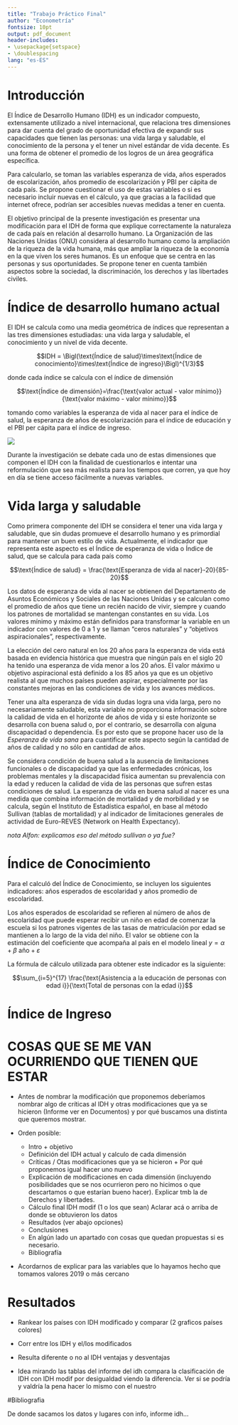 ```yaml
---
title: "Trabajo Práctico Final"
author: "Econometría"
fontsize: 10pt
output: pdf_document
header-includes:
- \usepackage{setspace}
- \doublespacing
lang: "es-ES"
---
```


```{=tex}
\begin{center}
    \vspace*{0.5cm}
    \Huge\textbf{Modificaciones para el índice de desarrollo humano}
    
    \vspace{4cm}
    \includegraphics[width=0.2\textwidth]{logo_fceye.png}
  
    \vspace{0cm}
    \large{Facultad de Ciencias Económicas y Estadística, Universidad Nacional de Rosario}
    
    \vspace{0.5cm}
    \large{Alfonsina Badin, Ailen Salas, Augusto Raynaudo, Camila Matellicani, Julián L'heureux, Sofia Giaquinta}
    
    \vspace{0.5cm}
    \large{Junio 2024}
    
\end{center}
```
\clearpage

# Introducción

El Índice de Desarrollo Humano (IDH) es un indicador compuesto, extensamente utilizado a nivel internacional, que relaciona tres dimensiones para dar cuenta del grado de oportunidad efectiva de expandir sus capacidades que tienen las personas: una vida larga y saludable, el conocimiento de la persona y el tener un nivel estándar de vida decente. Es una forma de obtener el promedio de los logros de un área geográfica específica.

Para calcularlo, se toman las variables esperanza de vida, años esperados de escolarización, años promedio de escolarización y PBI per cápita de cada país. Se propone cuestionar el uso de estas variables o si es necesario incluir nuevas en el cálculo, ya que gracias a la facilidad que internet ofrece, podrían ser accesibles nuevas medidas a tener en cuenta.

El objetivo principal de la presente investigación es presentar una modificación para el IDH de forma que explique correctamente la naturaleza de cada país en relación al desarrollo humano. La Organización de las Naciones Unidas (ONU) considera al desarrollo humano como la ampliación de la riqueza de la vida humana, más que ampliar la riqueza de la economía en la que viven los seres humanos. Es un enfoque que se centra en las personas y sus oportunidades. Se propone tener en cuenta también aspectos sobre la sociedad, la discriminación, los derechos y las libertades civiles.

\pagebreak

# Índice de desarrollo humano actual

El IDH se calcula como una media geométrica de índices que representan a las tres dimensiones estudiadas: una vida larga y saludable, el conocimiento y un nivel de vida decente.

$$IDH = \Bigl(\text{Índice de salud}\times\text{Índice de conocimiento}\times\text{Índice de ingreso}\Bigl)^{1/3}$$


donde cada índice se calcula con el índice de dimensión

$$\text{Índice de dimensión}=\frac{\text{valor actual - valor mínimo}}{\text{valor máximo - valor mínimo}}$$

tomando como variables la esperanza de vida al nacer para el índice de salud, la esperanza de años de escolarización para el índice de educación y el PBI per cápita para el índice de ingreso.

![](diagrama1.png)

Durante la investigación se debate cada uno de estas dimensiones que componen el IDH con la finalidad de cuestionarlos e intentar una reformulación que sea más realista para los tiempos que corren, ya que hoy en día se tiene acceso fácilmente a nuevas variables.

\pagebreak

# Vida larga y saludable

Como primera componente del IDH se considera el tener una vida larga y saludable, que sin dudas promueve el desarrollo humano y es primordial para mantener un buen estilo de vida. Actualmente, el indicador que representa este aspecto es el Índice de esperanza de vida o Índice de salud, que se calcula para cada país como

$$\text{Índice de salud} = \frac{\text{Esperanza de vida al nacer}-20}{85-20}$$

Los datos de esperanza de vida al nacer se obtienen del Departamento de Asuntos Económicos y Sociales de las Naciones Unidas y se calculan como el promedio de años que tiene un recién nacido de vivir, siempre y cuando los patrones de mortalidad se mantengan constantes en su vida. Los valores mínimo y máximo están definidos para transformar la variable en un indicador con valores de 0 a 1 y se llaman "ceros naturales" y "objetivos aspiracionales", respectivamente.

La elección del cero natural en los 20 años para la esperanza de vida está basada en evidencia histórica que muestra que ningún país en el siglo 20 ha tenido una esperanza de vida menor a los 20 años. El valor máximo u objetivo aspiracional está definido a los 85 años ya que es un objetivo realista al que muchos países pueden aspirar, especialmente por las constantes mejoras en las condiciones de vida y los avances médicos.

Tener una alta esperanza de vida sin dudas logra una vida larga, pero no necesariamente saludable, esta variable no proporciona información sobre la calidad de vida en el horizonte de años de vida y si este horizonte se desarrolla con buena salud o, por el contrario, se desarrolla con alguna discapacidad o dependencia. Es por esto que se propone hacer uso de la _Esperanza de vida sana_ para cuantificar este aspecto según la cantidad de años de calidad y no sólo en cantidad de años. 

Se considera condición de buena salud a la ausencia de limitaciones funcionales o de discapacidad ya que las enfermedades crónicas, los problemas mentales y la discapacidad física aumentan su prevalencia con la edad y reducen la calidad de vida de las personas que sufren estas condiciones de salud. La esperanza de vida en buena salud al nacer es una medida que combina información de mortalidad y de morbilidad y se calcula, según el Instituto de Estadística español, en base al método Sullivan (tablas de mortalidad) y al indicador de limitaciones generales de actividad de Euro-REVES (Network on Health Expectancy).

_nota Alfon: explicamos eso del método sullivan o ya fue?_

\pagebreak

# Índice de Conocimiento

Para el calculó del Índice de Conocimiento, se incluyen los siguientes indicadores: años esperados de escolaridad y años promedio de escolaridad.

Los años esperados de escolaridad se refieren al número de años de escolaridad que puede esperar recibir un niño en edad de comenzar la escuela si los patrones vigentes de las tasas de matriculación por edad se mantienen a lo largo de la vida del niño. El valor se obtiene con la estimación del coeficiente que acompaña al país en el modelo lineal $y=\alpha+\beta \text{ año}+\varepsilon$

La fórmula de cálculo utilizada para obtener este indicador
es la siguiente:

$$\sum_{i=5}^{17} \frac{\text{Asistencia a la educación de personas con edad i}}{\text{Total de personas con la edad i}}$$



\pagebreak

# Índice de Ingreso


\pagebreak

# COSAS QUE SE ME VAN OCURRIENDO QUE TIENEN QUE ESTAR

- Antes de nombrar la modificación que proponemos deberíamos nombrar algo de críticas al IDH y otras modificaciones que ya se hicieron (Informe ver en Documentos) y por qué buscamos una distinta que queremos mostrar.

- Orden posible:
    - Intro + objetivo
    - Definición del IDH actual y calculo de cada dimensión
    - Críticas / Otas modificaciones que ya se hicieron + Por qué proponemos igual hacer uno nuevo
    - Explicación de modificaciones en cada dimensión (incluyendo posibilidades que se nos ocurrieron pero no hicimos o que descartamos o que estarían bueno hacer). Explicar tmb la de Derechos y libertades.
    - Cálculo final IDH modif (1 o los que sean) Aclarar acá o arriba de donde se obtuvieron los datos
    - Resultados (ver abajo opciones)
    - Conclusiones
    - En algún lado un apartado con cosas que quedan propuestas si es necesario.
    - Bibliografía
    
    
- Acordarnos de explicar para las variables que lo hayamos hecho que tomamos valores 2019 o más cercano



# Resultados

- Rankear los países con IDH modificado y comparar (2 graficos países colores)

- Corr entre los IDH y el/los modificados

-	Resulta diferente o no al IDH ventajas y desventajas

- Idea mirando las tablas del informe del idh compara la clasificación de IDH con IDH modif por desigualdad viendo la diferencia. Ver si se podría y valdría la pena hacer lo mismo con el nuestro


#Bibliografia

De donde sacamos los datos y lugares con info, informe idh...

